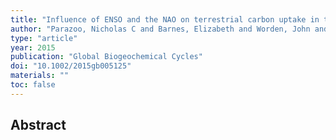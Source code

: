 ```yaml
---
title: "Influence of ENSO and the NAO on terrestrial carbon uptake in the Texas-northern Mexico region"
author: "Parazoo, Nicholas C and Barnes, Elizabeth and Worden, John and Harper, Anna B and Bowman, Kevin B and Frankenberg, Christian and Wolf, Sebastian and Litvak, Marcy and Keenan, Trevor F"
type: "article"
year: 2015
publication: "Global Biogeochemical Cycles"
doi: "10.1002/2015gb005125"
materials: ""
toc: false
---
```


## Abstract

